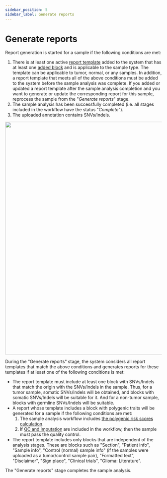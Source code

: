 ```yaml
---
sidebar_position: 5
sidebar_label: Generate reports
---
```


# Generate reports

Report generation is started for a sample if the following conditions are met:
1. There is at least one active [report template](/settings/report-templates/report-templates) added to the system
that has at least one [added block](/settings/report-templates/report-templates#add-block) and is applicable to the
sample type. The template can be applicable to tumor, normal, or any samples. In addition, a report template that
meets all of the above conditions must be added to the system before the sample analysis was complete.
If you added or updated a report template after the sample analysis completion and you want to generate or update
the corresponding report for this sample, reprocess the sample from the "*Generate reports*" stage.
2. The sample analysis has been successfully completed (i.e. all stages included in the workflow have the status
"*Complete*").
3. The uploaded annotation contains SNVs/Indels.

<p align="center">
<img src={require('/img/eng/report_generation.png').default} width="750"/>
</p>

During the "Generate reports" stage, the system considers all report templates that match the above conditions
and generates reports for these templates if at least one of the following conditions is met:
- The report template must include at least one block with SNVs/Indels that match the origin with
the SNVs/Indels in the sample. Thus, for a tumor sample, somatic SNVs/Indels will be obtained, and
blocks with somatic SNVs/Indels will be suitable for it. And for a non-tumor sample, blocks with germline
SNVs/Indels will be suitable.
- A report whose template includes a block with polygenic traits will be generated for a sample if the following
conditions are met:
   1. The sample analysis workflow
   includes [the polygenic risk scores calculation](/settings/settings/variant-discovery-settings#polygenic-risk-scores-calculation).
   2. If [QC and imputation](/settings/settings/variant-discovery-settings#disable-qc-and-imputation) are included
   in the workflow, then the sample must pass the quality control.
- The report template includes only blocks that are independent of the analysis stages. These are blocks such as
"Section", "Patient info", "Sample info", "Control (normal) sample info" (if the samples were uploaded as a
tumor/control sample pair), "Formatted text", "Disclaimer", "Sign place", "Clinical trials", "Glioma: Literature".

The "Generate reports" stage completes the sample analysis.
